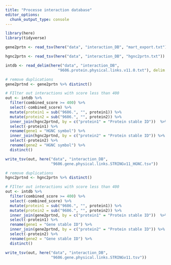 ```yaml
---
title: "Processe interaction database"
editor_options: 
  chunk_output_type: console
---
```


```r
library(here)
library(tidyverse)
```

```r
gene2prtn <- read_tsv(here("data", "interaction_DB", "mart_export.txt"))

hgnc2prtn <- read_tsv(here("data", "interaction_DB", "hgnc2prtn.txt"))

intdb <- read_delim(here("data", "interaction_DB",
                       "9606.protein.physical.links.v11.0.txt"), delim = " ")
```

```r
# remove duplications
gene2prtnd <- gene2prtn %>% distinct()

# FIlter out interactions with score less than 400
out <- intdb %>% 
  filter(combined_score >= 400) %>% 
  select(-combined_score) %>%
  mutate(protein1 = sub("9606.", "", protein1)) %>%
  mutate(protein2 = sub("9606.", "", protein2)) %>% 
  inner_join(hgnc2prtnd, by = c("protein1" = "Protein stable ID"))  %>% 
  select(-protein1) %>% 
  rename(gene1 = "HGNC symbol") %>% 
  inner_join(hgnc2prtnd, by = c("protein2" = "Protein stable ID")) %>%
  select(-protein2) %>% 
  rename(gene2 = "HGNC symbol") %>% 
  distinct() 

write_tsv(out, here("data", "interaction_DB",
                    "9606.gene.physical.links.STRINGv11_HGNC.tsv"))
```

```r
# remove duplications
hgnc2prtnd <- hgnc2prtn %>% distinct()

# FIlter out interactions with score less than 400
out <- intdb %>% 
  filter(combined_score >= 400) %>% 
  select(-combined_score) %>%
  mutate(protein1 = sub("9606.", "", protein1)) %>%
  mutate(protein2 = sub("9606.", "", protein2)) %>% 
  inner_join(gene2prtnd, by = c("protein1" = "Protein stable ID"))  %>% 
  select(-protein1) %>% 
  rename(gene1 = "Gene stable ID") %>% 
  inner_join(gene2prtnd, by = c("protein2" = "Protein stable ID")) %>%
  select(-protein2) %>% 
  rename(gene2 = "Gene stable ID") %>% 
  distinct() 

write_tsv(out, here("data", "interaction_DB",
                    "9606.gene.physical.links.STRINGv11.tsv"))
```
